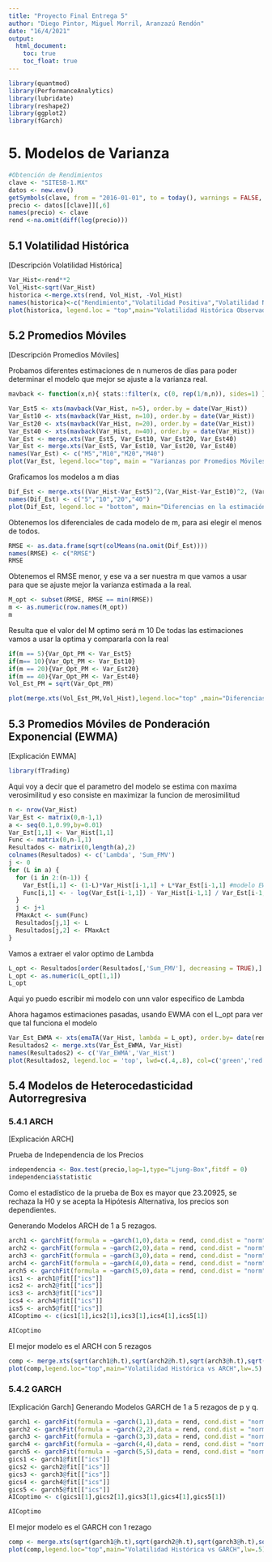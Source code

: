 ---
title: "Proyecto Final Entrega 5"
author: "Diego Pintor, Miguel Morril, Aranzazú Rendón"
date: "16/4/2021"
output: 
  html_document:
    toc: true
    toc_float: true
---
```{r, include=FALSE}
library(quantmod)
library(PerformanceAnalytics)
library(lubridate)
library(reshape2)
library(ggplot2)
library(fGarch)
```
# 5. Modelos de Varianza

```{r, include=FALSE}
#Obtención de Rendimientos
clave <- "SITESB-1.MX"
datos <- new.env()
getSymbols(clave, from = "2016-01-01", to = today(), warnings = FALSE, env = datos)
precio <- datos[[clave]][,6] 
names(precio) <- clave
rend <-na.omit(diff(log(precio)))
```
## 5.1 Volatilidad Histórica

[Descripción Volatilidad Histórica]

```{r}
Var_Hist<-rend**2
Vol_Hist<-sqrt(Var_Hist)
historica <-merge.xts(rend, Vol_Hist, -Vol_Hist)
names(historica)<-c("Rendimiento","Volatilidad Positiva","Volatilidad Negativa")
plot(historica, legend.loc = "top",main="Volatilidad Histórica Observada", lwd=.5)
```

## 5.2 Promedios Móviles
[Descripción Promedios Móviles]

Probamos diferentes estimaciones de n numeros de días para poder determinar el modelo que mejor se ajuste a la varianza real.

```{r}
mavback <- function(x,n){ stats::filter(x, c(0, rep(1/n,n)), sides=1) }
```

```{r}
Var_Est5 <- xts(mavback(Var_Hist, n=5), order.by = date(Var_Hist))
Var_Est10 <- xts(mavback(Var_Hist, n=10), order.by = date(Var_Hist)) 
Var_Est20 <- xts(mavback(Var_Hist, n=20), order.by = date(Var_Hist)) 
Var_Est40 <- xts(mavback(Var_Hist, n=40), order.by = date(Var_Hist)) 
Var_Est <- merge.xts(Var_Est5, Var_Est10, Var_Est20, Var_Est40) 
Var_Est <- merge.xts(Var_Est5, Var_Est10, Var_Est20, Var_Est40) 
names(Var_Est) <- c("M5","M10","M20","M40")
plot(Var_Est, legend.loc="top", main = "Varianzas por Promedios Móviles", lwd=.5)
```

Graficamos los modelos a m dias 

```{r echo=FALSE}
Dif_Est <- merge.xts((Var_Hist-Var_Est5)^2,(Var_Hist-Var_Est10)^2, (Var_Hist-Var_Est20)^2, (Var_Hist-Var_Est40)^2)
names(Dif_Est) <- c("5","10","20","40")
plot(Dif_Est, legend.loc = "bottom", main="Diferencias en la estimación", lwd=.5)
```

Obtenemos los diferenciales de cada modelo de m, para asi elegir el menos de todos.

```{r echo=FALSE}
RMSE <- as.data.frame(sqrt(colMeans(na.omit(Dif_Est))))
names(RMSE) <- c("RMSE")
RMSE
```

Obtenemos el RMSE menor, y ese va a ser nuestra m que vamos a usar para que se ajuste mejor la varianza estimada a la real.

```{r echo=FALSE}
M_opt <- subset(RMSE, RMSE == min(RMSE))
m <- as.numeric(row.names(M_opt))
m
```

Resulta que el valor del M optimo será m 10
De todas las estimaciones vamos a usar la optima y compararla con la real

```{r echo=FALSE}
if(m == 5){Var_Opt_PM <- Var_Est5}
if(m== 10){Var_Opt_PM <- Var_Est10}
if(m == 20){Var_Opt_PM <- Var_Est20}
if(m == 40){Var_Opt_PM <- Var_Est40}
Vol_Est_PM = sqrt(Var_Opt_PM)
```

```{r}
plot(merge.xts(Vol_Est_PM,Vol_Hist),legend.loc="top" ,main="Diferencias en la estimación", lwd=.5)

```

## 5.3 Promedios Móviles de Ponderación Exponencial (EWMA)
[Explicación EWMA]

```{r,include=FALSE}
library(fTrading)
```


Aqui voy a decir que el parametro del modelo se estima con maxima verosimilitud y eso consiste en maximizar la funcion de merosimilitud 

```{r}
n <- nrow(Var_Hist)
Var_Est <- matrix(0,n-1,1)
a <- seq(0.1,0.99,by=0.01)
Var_Est[1,1] <- Var_Hist[1,1]
Func <- matrix(0,n-1,1)
Resultados <- matrix(0,length(a),2)
colnames(Resultados) <- c('Lambda', 'Sum_FMV')
j <- 0
for (L in a) {
  for (i in 2:(n-1)) {
    Var_Est[i,1] <- (1-L)*Var_Hist[i-1,1] + L*Var_Est[i-1,1] #modelo EWMA 
    Func[i,1] <- - log(Var_Est[i-1,1]) - Var_Hist[i-1,1] / Var_Est[i-1,1]
  }
  j <- j+1
  FMaxAct <- sum(Func)
  Resultados[j,1] <- L
  Resultados[j,2] <- FMaxAct
}
```

Vamos a extraer el valor optimo de Lambda

```{r}
L_opt <- Resultados[order(Resultados[,'Sum_FMV'], decreasing = TRUE),]
L_opt <- as.numeric(L_opt[1,1])
L_opt
```
Aqui yo puedo escribir mi modelo con unn valor especifico de Lambda

Ahora hagamos estimaciones pasadas, usando EWMA con el L_opt para ver que tal funciona el modelo

```{r}
Var_Est_EWMA <- xts(emaTA(Var_Hist, lambda = L_opt), order.by= date(rend))
Resultados2 <- merge.xts(Var_Est_EWMA, Var_Hist)
names(Resultados2) <- c('Var_EWMA','Var_Hist')
plot(Resultados2, legend.loc = 'top', lwd=c(.4,.8), col=c('green','red'))
```
## 5.4 Modelos de Heterocedasticidad Autorregresiva
### 5.4.1 ARCH

[Explicación ARCH]

Prueba de Independencia de los Precios
```{r}
independencia <- Box.test(precio,lag=1,type="Ljung-Box",fitdf = 0)
independencia$statistic
```
Como el estadístico de la prueba de Box es mayor que 23.20925, se rechaza la H0 y se acepta la Hipótesis Alternativa, los precios son dependientes.

Generando Modelos ARCH de 1 a 5 rezagos.
```{r, include=FALSE}
arch1 <- garchFit(formula = ~garch(1,0),data = rend, cond.dist = "norm")
arch2 <- garchFit(formula = ~garch(2,0),data = rend, cond.dist = "norm")
arch3 <- garchFit(formula = ~garch(3,0),data = rend, cond.dist = "norm")
arch4 <- garchFit(formula = ~garch(4,0),data = rend, cond.dist = "norm")
arch5 <- garchFit(formula = ~garch(5,0),data = rend, cond.dist = "norm")
ics1 <- arch1@fit[["ics"]]
ics2 <- arch2@fit[["ics"]]
ics3 <- arch3@fit[["ics"]]
ics4 <- arch4@fit[["ics"]]
ics5 <- arch5@fit[["ics"]]
AICoptimo <- c(ics1[1],ics2[1],ics3[1],ics4[1],ics5[1])
```
```{r}
AICoptimo
```
El mejor modelo es el ARCH con 5 rezagos

```{r}

comp <- merge.xts(sqrt(arch1@h.t),sqrt(arch2@h.t),sqrt(arch3@h.t),sqrt(arch4@h.t),sqrt(arch5@h.t),Vol_Hist,names(c("ARCH 5","Volatilidad Histórica")))
plot(comp,legend.loc="top",main="Volatilidad Histórica vs ARCH",lw=.5)
```

### 5.4.2 GARCH

[Explicación Garch]
Generando Modelos GARCH de 1 a 5 rezagos de p y q.
```{r, include=FALSE}
garch1 <- garchFit(formula = ~garch(1,1),data = rend, cond.dist = "norm")
garch2 <- garchFit(formula = ~garch(2,2),data = rend, cond.dist = "norm")
garch3 <- garchFit(formula = ~garch(3,3),data = rend, cond.dist = "norm")
garch4 <- garchFit(formula = ~garch(4,4),data = rend, cond.dist = "norm")
garch5 <- garchFit(formula = ~garch(5,5),data = rend, cond.dist = "norm")
gics1 <- garch1@fit[["ics"]]
gics2 <- garch2@fit[["ics"]]
gics3 <- garch3@fit[["ics"]]
gics4 <- garch4@fit[["ics"]]
gics5 <- garch5@fit[["ics"]]
AICoptimo <- c(gics1[1],gics2[1],gics3[1],gics4[1],gics5[1])
```
```{r}
AICoptimo
```
El mejor modelo es el GARCH con 1 rezago

```{r}

comp <- merge.xts(sqrt(garch1@h.t),sqrt(garch2@h.t),sqrt(garch3@h.t),sqrt(garch4@h.t),sqrt(garch5@h.t),Vol_Hist,names(c("ARCH 5","Volatilidad Histórica")))
plot(comp,legend.loc="top",main="Volatilidad Histórica vs GARCH",lw=.5)
```
  